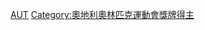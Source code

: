 {{Commonscat|Olympic silver medalists for Austria}}

[[Category:奥林匹克运动会银牌得主|AUT]]
[[Category:奧地利奧林匹克運動會獎牌得主|Category:奧地利奧林匹克運動會獎牌得主]]